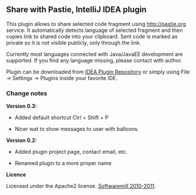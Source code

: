 == Share with Pastie, IntelliJ IDEA plugin ==

This plugin allows to share selected code fragment using http://pastie.org service.
It automatically detects language of selected fragment and then copies link to shared code into your clipboard.
Sent code is marked as private so it is not visible publicly, only through the link.

Currently most languages connected with Java/JavaEE development are supported. If you find any language missing,
please contact with author.

Plugin can be downloaded from [http://plugins.intellij.net/plugin/?idea&id=6267 IDEA Plugin Repository]
or simply using File -> Settings -> Plugins inside your favorite IDE.


=== Change notes ===

'''Version 0.3:'''

* Added default shortcut Ctrl + Shift + P

* Nicer wat to show messages to user with balloons.



'''Version 0.2:'''

* Added plugin project page, contact email, etc.

* Renamed plugin to a more proper name



''' Licence '''

Licensed under the Apache2 license. [http://softwaremill.com Softwaremill 2010-2011].

